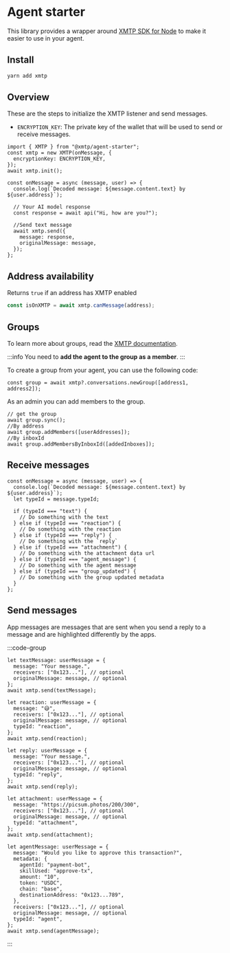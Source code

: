 # Agent starter

This library provides a wrapper around [XMTP SDK for Node](https://github.com/xmtp/xmtp-js/tree/main/sdks/node-sdk) to make it easier to use in your agent.

## Install

```bash [yarn]
yarn add xmtp
```

## Overview

These are the steps to initialize the XMTP listener and send messages.

- `ENCRYPTION_KEY`: The private key of the wallet that will be used to send or receive messages.

```tsx
import { XMTP } from "@xmtp/agent-starter";
const xmtp = new XMTP(onMessage, {
  encryptionKey: ENCRYPTION_KEY,
});
await xmtp.init();

const onMessage = async (message, user) => {
  console.log(`Decoded message: ${message.content.text} by ${user.address}`);

  // Your AI model response
  const response = await api("Hi, how are you?");

  //Send text message
  await xmtp.send({
    message: response,
    originalMessage: message,
  });
};
```

## Address availability

Returns `true` if an address has XMTP enabled

```typescript
const isOnXMTP = await xmtp.canMessage(address);
```

## Groups

To learn more about groups, read the [XMTP documentation](https://docs.xmtp.org/inboxes/group-permissions).

:::info
You need to **add the agent to the group as a member**.
:::

To create a group from your agent, you can use the following code:

```tsx
const group = await xmtp?.conversations.newGroup([address1, address2]);
```

As an admin you can add members to the group.

```tsx
// get the group
await group.sync();
//By address
await group.addMembers([userAddresses]);
//By inboxId
await group.addMembersByInboxId([addedInboxes]);
```

## Receive messages

```tsx
const onMessage = async (message, user) => {
  console.log(`Decoded message: ${message.content.text} by ${user.address}`);
  let typeId = message.typeId;

  if (typeId === "text") {
    // Do something with the text
  } else if (typeId === "reaction") {
    // Do something with the reaction
  } else if (typeId === "reply") {
    // Do something with the `reply`
  } else if (typeId === "attachment") {
    // Do something with the attachment data url
  } else if (typeId === "agent_message") {
    // Do something with the agent message
  } else if (typeId === "group_updated") {
    // Do something with the group updated metadata
  }
};
```

## Send messages

App messages are messages that are sent when you send a reply to a message and are highlighted differently by the apps.

:::code-group

```tsx [Text]
let textMessage: userMessage = {
  message: "Your message.",
  receivers: ["0x123..."], // optional
  originalMessage: message, // optional
};
await xmtp.send(textMessage);
```

```tsx [Reaction]
let reaction: userMessage = {
  message: "😅",
  receivers: ["0x123..."], // optional
  originalMessage: message, // optional
  typeId: "reaction",
};
await xmtp.send(reaction);
```

```tsx [Reply]
let reply: userMessage = {
  message: "Your message.",
  receivers: ["0x123..."], // optional
  originalMessage: message, // optional
  typeId: "reply",
};
await xmtp.send(reply);
```

```tsx [Attachment]
let attachment: userMessage = {
  message: "https://picsum.photos/200/300",
  receivers: ["0x123..."], // optional
  originalMessage: message, // optional
  typeId: "attachment",
};
await xmtp.send(attachment);
```

```tsx [Agent]
let agentMessage: userMessage = {
  message: "Would you like to approve this transaction?",
  metadata: {
    agentId: "payment-bot",
    skillUsed: "approve-tx",
    amount: "10",
    token: "USDC",
    chain: "base",
    destinationAddress: "0x123...789",
  },
  receivers: ["0x123..."], // optional
  originalMessage: message, // optional
  typeId: "agent",
};
await xmtp.send(agentMessage);
```

:::
